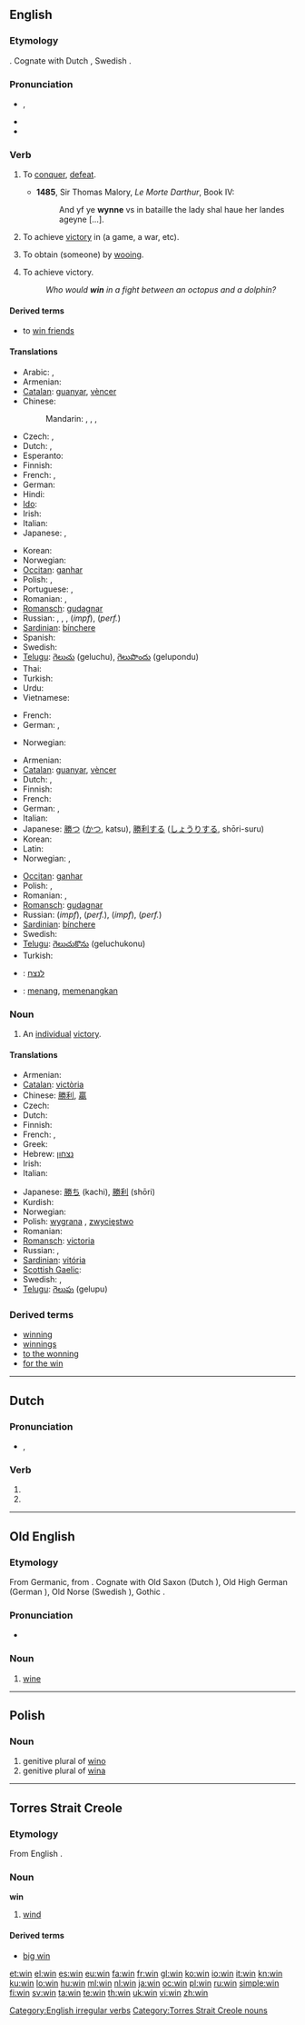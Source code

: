 {{wikipedia|dab=win}}
==English==

===Etymology===
{{etyl|ang}} {{term|winnan||to strive, labor, fight, endure}}.  Cognate with Dutch {{term|winnen}}, Swedish {{term|vinna}}.

===Pronunciation===
* {{IPA|/wɪn/}}, {{SAMPA|/wIn/}}
* {{audio|en-us-win.ogg|Audio (US)}}
* {{rhymes|ɪn}}

===Verb===
{{en-verb|wins|winning|won}}

# {{obsolete|transitive}} To [[conquer]], [[defeat]].
#* '''1485''', Sir Thomas Malory, ''Le Morte Darthur'', Book IV:
#*: And yf ye '''wynne''' vs in bataille the lady shal haue her landes ageyne [...].
# {{transitive}} To achieve [[victory]] in (a game, a war, etc).
# {{transitive}} To obtain (someone) by [[wooing]].
# {{intransitive}} To achieve victory.
#: ''Who would '''win''' in a fight between an octopus and a dolphin?''

====Derived terms====
* to [[win friends]]

====Translations====
{{trans-top|transitive: achieve victory in}}
* Arabic: {{t|ar|انتصر|tr=intáSara}},  {{t|ar|ربح|tr=rábiHa}}
* Armenian: {{t-|hy|հաղթել|tr=haġt’el}}
* [[Catalan]]: [[guanyar]], [[vèncer]]
* Chinese:
*: Mandarin: {{t-|cmn|贏|sc=Hani}},  {{t-|cmn|赢|tr=yíng|sc=Hani}},  {{t-|cmn|勝利|sc=Hani}},  {{t-|cmn|胜利|tr=shènglì|sc=Hani}}
* Czech: {{t-|cs|vyhrát}}, {{t-|cs|zvítězit}}
* Dutch: {{t+|nl|winnen}}, {{t+|nl|overwinnen}}
* Esperanto: {{t-|eo|venki|xs=Esperanto}}
* Finnish: {{t+|fi|voittaa}}
* French: {{t+|fr|gagner}}, {{t+|fr|vaincre}}
* German: {{t+|de|gewinnen}}
* Hindi: {{t|hi|जीतना|tr=jītnā|xs=Hindi}}
* [[Ido]]: {{t+|io|ganar|xs=Ido}}
* Irish: {{t-|ga|buaigh|xs=Irish}}
* Italian: {{t+|it|vincere}}
* Japanese: {{t-|ja|勝つ|tr=かつ, katsu}}, {{t|ja|勝利する|tr=しょうりする, shōri-suru}}
{{trans-mid}}
* Korean: {{t+|ko|이기다|tr=igida|sc=Hang}}
* Norwegian: {{t+|no|vinne}}
* [[Occitan]]: [[ganhar]]
* Polish: {{t+|pl|wygrać}}, {{t-|pl|wygrywać}}
* Portuguese: {{t+|pt|vencer}}, {{t+|pt|ganhar}}
* Romanian: {{t+|ro|câştiga}}, {{t+|ro|învinge}}
* [[Romansch]]: [[gudagnar]]
* Russian: {{t|ru|побеждать|tr=pobeždát’}} {{impf}}, {{t+|ru|победить|tr=pobedít’}} {{pf}}, {{t+|ru|побить|tr=pobít’}} {{pf}}, {{t+|ru|выигрывать|tr=vyígryvat’}} (''impf''), {{t+|ru|выиграть}} (''perf.'')
* [[Sardinian]]: [[bínchere]]
* Spanish: {{t+|es|ganar}}
* Swedish: {{t+|sv|vinna}}
* [[Telugu]]: [[గెలుచు]] (geluchu), [[గెలుపొందు]] (gelupondu)
* Thai: {{t-|th|ชนะ|tr=chá-ná}}
* Turkish: {{t+|tr|kazanmak}}
* Urdu: {{t|ur|جیتنا|tr=jītnā|xs=Urdu}}
* Vietnamese: {{t|vi|thắng|xs=Vietnamese}}
{{trans-bottom}}

{{trans-top|obtain (someone) by wooing}}
* French: {{t+|fr|conquérir}}
* German: {{t+|de|gewinnen}}, {{t+|de|erobern}}
{{trans-mid}}
* Norwegian: {{t+|no|vinne}}
{{trans-bottom}}

{{trans-top|intransitive: achieve by winning}}
* Armenian: {{t-|hy|հաղթել|tr=haġt’el}}
* [[Catalan]]: [[guanyar]], [[vèncer]]
* Dutch: {{t+|nl|winnen}}, {{t+|nl|overwinnen}}
* Finnish: {{t+|fi|voittaa}}
* French: {{t+|fr|gagner}}
* German: {{t+|de|siegen}}, {{t+|de|gewinnen}}
* Italian: {{t+|it|vincere}}
* Japanese: [[勝つ]] ([[かつ]], katsu), [[勝利する]] ([[しょうりする]], shōri-suru)
* Korean: {{t+|ko|이기다|tr=igida|sc=Hang}}
* Latin: {{t-|la|vincere}}
* Norwegian: {{t+|no|vinne}}, {{t+|no|overvinne}}
{{trans-mid}}
* [[Occitan]]: [[ganhar]]
* Polish: {{t-|pl|wygrywać}}, {{t+|pl|zwyciężać}}
* Romanian: {{t+|ro|câştiga}}, {{t+|ro|învinge}}
* [[Romansch]]: [[gudagnar]]
* Russian: {{t+|ru|выигрывать}} (''impf''), {{t+|ru|выиграть}} (''perf.''), {{t+|ru|побеждать}} (''impf''), {{t+|ru|победить}} (''perf.'')
* [[Sardinian]]: [[bínchere]]
* Swedish: {{t+|sv|vinna}}
* [[Telugu]]: [[గెలుచుకొను]] (geluchukonu)
* Turkish: {{t+|tr|kazanmak}}
{{trans-bottom}}

{{checktrans-top}}
* {{ttbc|Hebrew}}: [[לנצח]]
{{checktrans-mid}}
* {{ttbc|Indonesian}}: [[menang]], [[menang|memenangkan]]
{{checktrans-bottom}}

===Noun===
{{en-noun}}

# An [[individual]] [[victory]].

====Translations====
{{trans-top|individual victory}}
* Armenian: {{t-|hy|հաղթանակ|tr=haġt’anak}}
* [[Catalan]]: [[victòria]] {{f}}
* Chinese: [[勝利]], [[贏]]
* Czech: {{t-|cs|výhra|f}}
* Dutch: {{t+|nl|overwinning|f}}
* Finnish: {{t+|fi|voitto}}
* French: {{t+|fr|gain|m}}, {{t+|fr|victoire|f}}
* Greek: {{t+|el|νίκη}}
* Hebrew: [[נצחון]] {{m}}
* Irish: {{t-|ga|bua|m|xs=Irish}}
* Italian: {{t+|it|vittoria|f}}
{{trans-mid}}
* Japanese: [[勝ち]] (kachi), [[勝利]] (shōri)
* Kurdish: {{ku-Arab|[[بردنه‌وه‌]]}}
* Norwegian: {{t+|no|seier|m}}
* Polish: [[wygrana]] {{f}}, [[zwycięstwo]] {{n}}
* Romanian: {{t-|ro|victorie|f}}
* [[Romansch]]: [[victoria]] {{f}}
* Russian: {{t+|ru|выигрыш}}, {{t+|ru|победа}}
* [[Sardinian]]: [[vitória]] {{f}}
* [[Scottish Gaelic]]: {{t-|gd|buaidh|f|xs=Scottish Gaelic}}
* Swedish: {{t+|sv|seger|c}}, {{t+|sv|vinst|c}}
* [[Telugu]]: [[గెలుపు]] (gelupu)
{{trans-bottom}}

===Derived terms===
* [[winning]]<!--adjective-->
* [[winnings]]
* [[to the wonning]]
* [[for the win]]

[[Category:English irregular verbs]]

----

==Dutch==

===Pronunciation===
* {{IPA|lang=nl|/wɪn/}}, {{SAMPA|lang=nl|/wIn/}}

===Verb===
{{infl|nl}}

# {{nl-verb-form|p=1|n=sg|t=pres|m=ind|winnen}}
# {{nl-verb-form|m=imp|winnen}}

----

==Old English==

===Etymology===
From Germanic, from {{etyl|la|ang}} {{term|vinum}}.  Cognate with Old Saxon {{term|win#Old Saxon|wīn}} (Dutch {{term|wijn}}), Old High German {{term|lang=goh|win|wīn}} (German {{term|Wein}}), Old Norse {{term|vín}} (Swedish {{term|vin|lang=sv}}), Gothic {{term|sc=Goth|𐍅𐌴𐌹𐌽}}.

===Pronunciation===
* {{IPA|lang=ang|/wiːn/}}

===Noun===
'''{{Latinx|wīn}}''' {{n}}

# [[wine]]

----

==Polish==

===Noun===
{{infl|pl|noun form}}

# genitive plural of [[wino#Polish|wino]]
# genitive plural of [[wina#Polish|wina]]

----

==Torres Strait Creole==

===Etymology===
From English {{term|wind}}.

===Noun===
'''win'''

# [[wind]]

====Derived terms====
* [[big win#Torres_Strait_Creole|big win]]

[[Category:Torres Strait Creole nouns]]

[[et:win]]
[[el:win]]
[[es:win]]
[[eu:win]]
[[fa:win]]
[[fr:win]]
[[gl:win]]
[[ko:win]]
[[io:win]]
[[it:win]]
[[kn:win]]
[[ku:win]]
[[lo:win]]
[[hu:win]]
[[ml:win]]
[[nl:win]]
[[ja:win]]
[[oc:win]]
[[pl:win]]
[[ru:win]]
[[simple:win]]
[[fi:win]]
[[sv:win]]
[[ta:win]]
[[te:win]]
[[th:win]]
[[uk:win]]
[[vi:win]]
[[zh:win]]